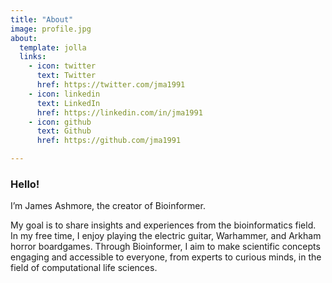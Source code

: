 ```yaml
---
title: "About"
image: profile.jpg
about:
  template: jolla
  links:
    - icon: twitter
      text: Twitter
      href: https://twitter.com/jma1991
    - icon: linkedin
      text: LinkedIn
      href: https://linkedin.com/in/jma1991
    - icon: github
      text: Github
      href: https://github.com/jma1991

---
```


### Hello!

I'm James Ashmore, the creator of Bioinformer.

My goal is to share insights and experiences from the bioinformatics field. In my free time, I enjoy playing the electric guitar, Warhammer, and Arkham horror boardgames. Through Bioinformer, I aim to make scientific concepts engaging and accessible to everyone, from experts to curious minds, in the field of computational life sciences.
